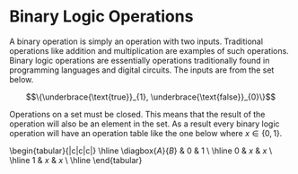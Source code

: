 # Binary Logic Operations 

A binary operation is simply an operation with two inputs.  Traditional operations like addition and multiplication are examples of such operations. Binary logic operations are essentially operations traditionally found in programming languages and digital circuits.  The inputs are from the set below.

$$\{\underbrace{\text{true}}_{1}, \underbrace{\text{false}}_{0}\}$$

Operations on a set must be closed.  This means that the result of the operation will also be an element in the set.  As a result every binary logic operation will have an operation table like the one below where $x\in \{0,1\}$.

\begin{tabular}{|c|c|c|}
\hline
\diagbox{$A$}{$B$} & 0 & 1 \\
\hline
0 & $x$ & $x$ \\
\hline
1 & $x$ & $x$ \\
\hline
\end{tabular}